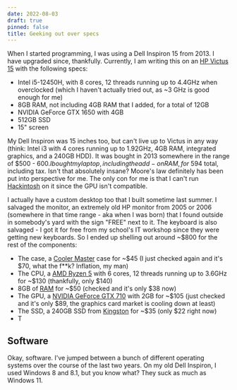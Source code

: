 ```yaml
---
date: 2022-08-03
draft: true
pinned: false
title: Geeking out over specs
---
```


When I started programming, I was using a Dell Inspiron 15 from 2013. I have upgraded since, thankfully. Currently, I am writing this on an [HP Victus 15](https://www.bestbuy.com/site/hp-victus-15-6-gaming-laptop-intel-core-i5-12450h-8gb-memory-nvidia-geforce-gtx-1650-512gb-ssd-mica-silver/6503849.p?skuId=6503849) with the following specs:

* Intel i5-12450H, with 8 cores, 12 threads running up to 4.4GHz when overclocked (which I haven't actually tried out, as ~3 GHz is good enough for me)
* 8GB RAM, not including 4GB RAM that I added, for a total of 12GB
* NVIDIA GeForce GTX 1650 with 4GB
* 512GB SSD
* 15" screen

My Dell Inspiron was 15 inches too, but can't live up to Victus in any way (think: Intel i3 with 4 cores running up to 1.92GHz, 4GB RAM, integrated graphics, and a 240GB HDD). It was bought in 2013 somewhere in the range of $500 - $600. I bought my laptop, including the add-on RAM, for ~$594 total, including tax. Isn't that absolutely insane? Moore's law definitely has been put into perspective for me. The only con for me is that I can't run [Hackintosh](https://en.wikipedia.org/wiki/Hackintosh) on it since the GPU isn't compatible.

I actually have a custom desktop too that I built sometime last summer. I salvaged the monitor, an extremely old HP monitor from 2005 or 2006 (somewhere in that time range - aka when I was born) that I found outside in somebody's yard with the sign "FREE" next to it. The keyboard is also salvaged - I got it for free from my school's IT workshop since they were getting new keyboards. So I ended up shelling out around ~$800 for the rest of the components:

* The case, a [Cooler Master](https://www.amazon.com/gp/product/B07Q8VJ17J/ref=ppx_yo_dt_b_asin_title_o01_s00?ie=UTF8&th=1) case for ~$45 (I just checked again and it's $70, what the f**k? Inflation, my man)
* The CPU, a [AMD Ryzen 5](https://www.amazon.com/gp/product/B07STGGQ18/ref=ppx_yo_dt_b_asin_title_o02_s00?ie=UTF8&psc=1) with 6 cores, 12 threads running up to 3.6GHz for ~$130 (thankfully, only $140)
* 8GB of [RAM](https://www.amazon.com/gp/product/B07WMSJGS1/ref=ppx_od_dt_b_asin_title_s03?ie=UTF8&psc=1) for ~$50 (checked and it's only $38 now)
* The GPU, a [NVIDIA GeForce GTX 710](https://www.amazon.com/gp/product/B073SWN4ZM/ref=ppx_yo_dt_b_asin_title_o03_s02?ie=UTF8&psc=1) with 2GB for ~$105 (just checked and it's only $89, the graphics card market is cooling down at least)
* The SSD, a 240GB SSD from [Kingston](https://www.amazon.com/gp/product/B01N5IB20Q/ref=ppx_od_dt_b_asin_title_s03?ie=UTF8&psc=1) for ~$35 (only $22 right now)
* T

## Software

Okay, software. I've jumped between a bunch of different operating systems over the course of the last two years. On my old Dell Inspiron, I used Windows 8 and 8.1, but you know what? They suck as much as Windows 11. 